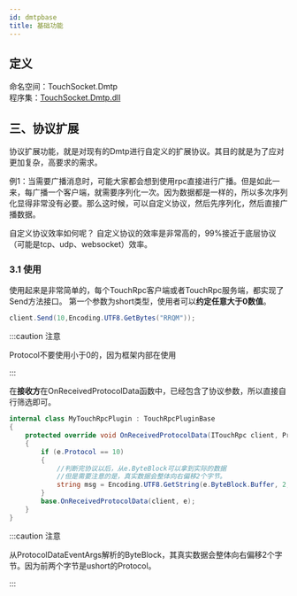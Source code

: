 ```yaml
---
id: dmtpbase
title: 基础功能
---
```


## 定义

命名空间：TouchSocket.Dmtp <br/>
程序集：[TouchSocket.Dmtp.dll](https://www.nuget.org/packages/TouchSocket.Dmtp)

## 三、协议扩展

协议扩展功能，就是对现有的Dmtp进行自定义的扩展协议。其目的就是为了应对更加复杂，高要求的需求。

例1：当需要广播消息时，可能大家都会想到使用rpc直接进行广播。但是如此一来，每广播一个客户端，就需要序列化一次。因为数据都是一样的，所以多次序列化显得非常没有必要。那么这时候，可以自定义协议，然后先序列化，然后直接广播数据。

自定义协议效率如何呢？
自定义协议的效率是非常高的，99%接近于底层协议（可能是tcp、udp、websocket）效率。


### 3.1 使用

使用起来是非常简单的，每个TouchRpc客户端或者TouchRpc服务端，都实现了Send方法接口。
第一个参数为short类型，使用者可以**约定任意大于0数值**。

```csharp
client.Send(10,Encoding.UTF8.GetBytes("RRQM"));
```

:::caution 注意

Protocol不要使用小于0的，因为框架内部在使用

:::  

在**接收方**在OnReceivedProtocolData函数中，已经包含了协议参数，所以直接自行筛选即可。

```csharp
internal class MyTouchRpcPlugin : TouchRpcPluginBase
{
    protected override void OnReceivedProtocolData(ITouchRpc client, ProtocolDataEventArgs e)
    {
        if (e.Protocol == 10)
        {
            //判断完协议以后，从e.ByteBlock可以拿到实际的数据
            //但是需要注意的是，真实数据会整体向右偏移2个字节。
            string msg = Encoding.UTF8.GetString(e.ByteBlock.Buffer, 2, e.ByteBlock.Len - 2);
        }
        base.OnReceivedProtocolData(client, e);
    }
}
```

:::caution 注意

从ProtocolDataEventArgs解析的ByteBlock，其真实数据会整体向右偏移2个字节。因为前两个字节是ushort的Protocol。

:::  
